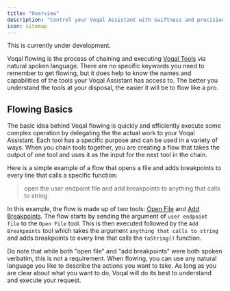 ```yaml
---
title: "Overview"
description: "Control your Voqal Assistant with swiftness and precision"
icon: sitemap
---
```


<Warning>This is currently under development.</Warning>

Voqal flowing is the process of chaining and executing [Voqal Tools](/tools) via natural spoken language. There are
no specific keywords you need to remember to get flowing, but it does help to know the names and capabilities
of the tools your Voqal Assistant has access to. The better you understand the tools at your disposal,
the easier it will be to flow like a pro.

## Flowing Basics

The basic idea behind Voqal flowing is quickly and efficiently execute some complex operation by delegating the the actual work to your Voqal Assistant.
Each tool has a specific purpose and can be used in a variety of ways. When you chain tools together, you are creating a
flow that takes the output of one tool and uses it as the input for the next tool in the chain.

Here is a simple example of a flow that opens a file and adds breakpoints to every line that calls a specific function:

> open the user endpoint file and add breakpoints to anything that calls to string

In this example, the flow is made up of two tools: [Open File](/tools/ide/open_file) and [Add Breakpoints](/tools/ide/add_breakpoint).
The flow starts by sending the argument of `user endpoint file` to the `Open File` tool. This is then executed followed by
the `Add Breakpoints` tool which takes the argument `anything that calls to string` and adds breakpoints to every line that
calls the `toString()` function.

Do note that while both "open file" and "add breakpoints" were both spoken verbatim, this is not a requirement. When
flowing, you can use any natural language you like to describe the actions you want to take. As long as you are clear about
what you want to do, Voqal will do its best to understand and execute your request.
